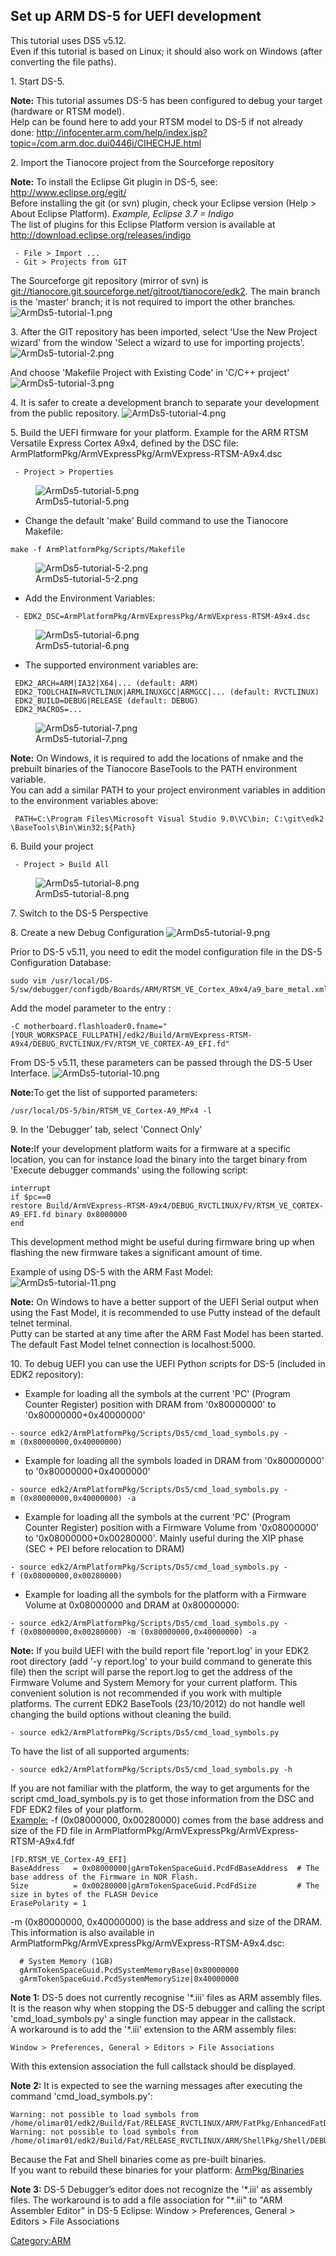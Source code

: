 == Set up ARM DS-5 for UEFI development ==
This tutorial uses DS5 v5.12.<br/>
Even if this tutorial is based on Linux; it should also work on Windows (after converting the file paths).

1. Start DS-5.

<b>Note:</b> This tutorial assumes DS-5 has been configured to debug your target (hardware or RTSM model).<br/>
Help can be found here to add your RTSM model to DS-5 if not already done: http://infocenter.arm.com/help/index.jsp?topic=/com.arm.doc.dui0446i/CIHECHJE.html

2. Import the Tianocore project from the Sourceforge repository

<b>Note:</b> To install the Eclipse Git plugin in DS-5, see: http://www.eclipse.org/egit/ <br/>
Before installing the git (or svn) plugin, check your Eclipse version (Help > About Eclipse Platform). <i>Example, Eclipse 3.7 = Indigo</i><br/>
The list of plugins for this Eclipse Platform version is available at http://download.eclipse.org/releases/indigo

  - File > Import ...
  - Git > Projects from GIT

The Sourceforge git repository (mirror of svn) is git://tianocore.git.sourceforge.net/gitroot/tianocore/edk2. The main branch is the 'master' branch; it is not required to import the other branches.
[[File:ArmDs5-tutorial-1.png|thumb|center]]

3. After the GIT repository has been imported, select 'Use the New Project wizard' from the window 'Select a wizard to use for importing projects'.
[[File:ArmDs5-tutorial-2.png|thumb|center]]

And choose 'Makefile Project with Existing Code' in 'C/C++ project'
[[File:ArmDs5-tutorial-3.png|thumb|center]]

4. It is safer to create a development branch to separate your development from the public repository.
[[File:ArmDs5-tutorial-4.png|thumb|center]]

5. Build the UEFI firmware for your platform. Example for the ARM RTSM Versatile Express Cortex A9x4, defined by the DSC file: ArmPlatformPkg/ArmVExpressPkg/ArmVExpress-RTSM-A9x4.dsc
  - Project > Properties
[[File:ArmDs5-tutorial-5.png|thumb|center]]

* Change the default 'make' Build command to use the Tianocore Makefile:
<pre>make -f ArmPlatformPkg/Scripts/Makefile</pre>
[[File:ArmDs5-tutorial-5-2.png|thumb|center]]

* Add the Environment Variables:
  - EDK2_DSC=ArmPlatformPkg/ArmVExpressPkg/ArmVExpress-RTSM-A9x4.dsc
[[File:ArmDs5-tutorial-6.png|thumb|center]]

* The supported environment variables are:
  EDK2_ARCH=ARM|IA32|X64|... (default: ARM)
  EDK2_TOOLCHAIN=RVCTLINUX|ARMLINUXGCC|ARMGCC|... (default: RVCTLINUX)
  EDK2_BUILD=DEBUG|RELEASE (default: DEBUG)
  EDK2_MACROS=...

[[File:ArmDs5-tutorial-7.png|thumb|center]]

<b>Note:</b> On Windows, it is required to add the locations of nmake and the prebuilt binaries of the Tianocore BaseTools to the PATH environment variable.<br/>
You can add a similar PATH to your project environment variables in addition to the environment variables above:
  PATH=C:\Program Files\Microsoft Visual Studio 9.0\VC\bin; C:\git\edk2\BaseTools\Bin\Win32;${Path}

6. Build your project
  - Project > Build All
[[File:ArmDs5-tutorial-8.png|thumb|center]]

7. Switch to the DS-5 Perspective

8. Create a new Debug Configuration
[[File:ArmDs5-tutorial-9.png|thumb|center]]

Prior to DS-5 v5.11, you need to edit the model configuration file in the DS-5 Configuration Database:
<pre>sudo vim /usr/local/DS-5/sw/debugger/configdb/Boards/ARM/RTSM_VE_Cortex_A9x4/a9_bare_metal.xml</pre>

Add the model parameter to the entry <SimOptions>:
<pre>-C motherboard.flashloader0.fname="[YOUR_WORKSPACE_FULLPATH]/edk2/Build/ArmVExpress-RTSM-A9x4/DEBUG_RVCTLINUX/FV/RTSM_VE_CORTEX-A9_EFI.fd"</pre>

From DS-5 v5.11, these parameters can be passed through the DS-5 User Interface.
[[File:ArmDs5-tutorial-10.png|thumb|center]]

<b>Note:</b>To get the list of supported parameters:
<pre>/usr/local/DS-5/bin/RTSM_VE_Cortex-A9_MPx4 -l</pre>

9. In the 'Debugger' tab, select 'Connect Only'

<b>Note:</b>If your development platform waits for a firmware at a specific location, you can for instance load the binary into the target binary from 'Execute debugger commands' using the following script:
<pre>interrupt
if $pc==0
restore Build/ArmVExpress-RTSM-A9x4/DEBUG_RVCTLINUX/FV/RTSM_VE_CORTEX-A9_EFI.fd binary 0x8000000
end</pre>
This development method might be useful during firmware bring up when flashing the new firmware takes a significant amount of time.

Example of using DS-5 with the ARM Fast Model:<br/>
[[File:ArmDs5-tutorial-11.png|center]]

<b>Note:</b> On Windows to have a better support of the UEFI Serial output when using the Fast Model, it is recommended to use Putty instead of the default telnet terminal.<br/>
Putty can be started at any time after the ARM Fast Model has been started. The default Fast Model telnet connection is localhost:5000.

10. To debug UEFI you can use the UEFI Python scripts for DS-5 (included in EDK2 repository):

* Example for loading all the symbols at the current 'PC' (Program Counter Register) position with DRAM from '0x80000000' to '0x80000000+0x40000000'
 - source edk2/ArmPlatformPkg/Scripts/Ds5/cmd_load_symbols.py -m (0x80000000,0x40000000)

* Example for loading all the symbols loaded in DRAM from '0x80000000' to '0x80000000+0x4000000'
 - source edk2/ArmPlatformPkg/Scripts/Ds5/cmd_load_symbols.py -m (0x80000000,0x40000000) -a

* Example for loading all the symbols at the current 'PC' (Program Counter Register) position with a Firmware Volume from '0x08000000' to '0x08000000+0x00280000'. Mainly useful during the XIP phase (SEC + PEI before relocation to DRAM)
 - source edk2/ArmPlatformPkg/Scripts/Ds5/cmd_load_symbols.py -f (0x08000000,0x00280000)

* Example for loading all the symbols for the platform with a Firmware Volume at 0x08000000 and DRAM at 0x80000000:
 - source edk2/ArmPlatformPkg/Scripts/Ds5/cmd_load_symbols.py -f (0x08000000,0x00280000) -m (0x80000000,0x40000000) -a

<b>Note:</b> If you build UEFI with the build report file 'report.log' in your EDK2 root directory (add '-y report.log' to your build command to generate this file) then the script will parse the report.log to get the address of the Firmware Volume and System Memory for your current platform. This convenient solution is not recommended if you work with multiple platforms. The current EDK2 BaseTools (23/10/2012) do not handle well changing the build options without cleaning the build.
 - source edk2/ArmPlatformPkg/Scripts/Ds5/cmd_load_symbols.py

To have the list of all supported arguments:
 - source edk2/ArmPlatformPkg/Scripts/Ds5/cmd_load_symbols.py -h

If you are not familiar with the platform, the way to get arguments for the script cmd_load_symbols.py is to get those information from the DSC and FDF EDK2 files of your platform.<br/>
<u>Example:</u>
-f (0x08000000, 0x00280000) comes from the base address and size of the FD file in ArmPlatformPkg/ArmVExpressPkg/ArmVExpress-RTSM-A9x4.fdf
<pre>[FD.RTSM_VE_Cortex-A9_EFI]
BaseAddress   = 0x08000000|gArmTokenSpaceGuid.PcdFdBaseAddress  # The base address of the Firmware in NOR Flash.
Size          = 0x00280000|gArmTokenSpaceGuid.PcdFdSize         # The size in bytes of the FLASH Device
ErasePolarity = 1</pre>

-m (0x80000000, 0x40000000) is the base address and size of the DRAM. This information is also available in ArmPlatformPkg/ArmVExpressPkg/ArmVExpress-RTSM-A9x4.dsc:
<pre>  # System Memory (1GB) 
  gArmTokenSpaceGuid.PcdSystemMemoryBase|0x80000000
  gArmTokenSpaceGuid.PcdSystemMemorySize|0x40000000</pre>

<b>Note 1:</b> DS-5 does not currently recognise '*.iii' files as ARM assembly files. It is the reason why when stopping the DS-5 debugger and calling the script 'cmd_load_symbols.py' a single function may appear in the callstack.<br/>
A workaround is to add the '*.iii' extension to the ARM assembly files:
<pre>Window > Preferences, General > Editors > File Associations</pre>
With this extension association the full callstack should be displayed.

<b>Note 2:</b> It is expected to see the warning messages after executing the command 'cmd_load_symbols.py':
<pre>Warning: not possible to load symbols from /home/olimar01/edk2/Build/Fat/RELEASE_RVCTLINUX/ARM/FatPkg/EnhancedFatDxe/Fat/DEBUG/Fat.dll
Warning: not possible to load symbols from /home/olimar01/edk2/Build/Fat/RELEASE_RVCTLINUX/ARM/ShellPkg/Shell/DEBUG/Shell.dll</pre>
Because the Fat and Shell binaries come as pre-built binaries.<br/>
If you want to rebuild these binaries for your platform: [[ArmPkg/Binaries]]

<b>Note 3:</b> DS-5 Debugger’s editor does not recognize the '*.iii' as assembly files. The workaround is to add a file association for "*.iii" to "ARM Assembler Editor" in DS-5 Eclipse:
Window > Preferences, General > Editors > File Associations

[[Category:ARM]]